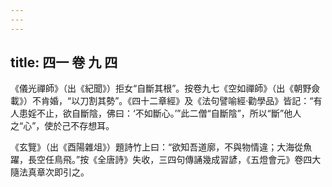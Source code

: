 ```yaml
---
---
---
```

title: 四一 卷 九 四
---




《儀光禪師》（出《紀聞》）拒女“自斷其根”。按卷九七《空如禪師》（出《朝野僉載》）不肯婚，“以刀割其勢”。《四十二章經》及《法句譬喻經·勸學品》皆記：“有人患婬不止，欲自斷陰，佛曰：‘不如斷心。’”此二僧“自斷陰”，所以“斷”他人之“心”，使於己不存想耳。

《玄覽》（出《酉陽雜俎》）題詩竹上曰：“欲知吾道廓，不與物情違；大海從魚躍，長空任鳥飛。”按《全唐詩》失收，三四句傳誦幾成習諺，《五燈會元》卷四大隨法真章次即引之。